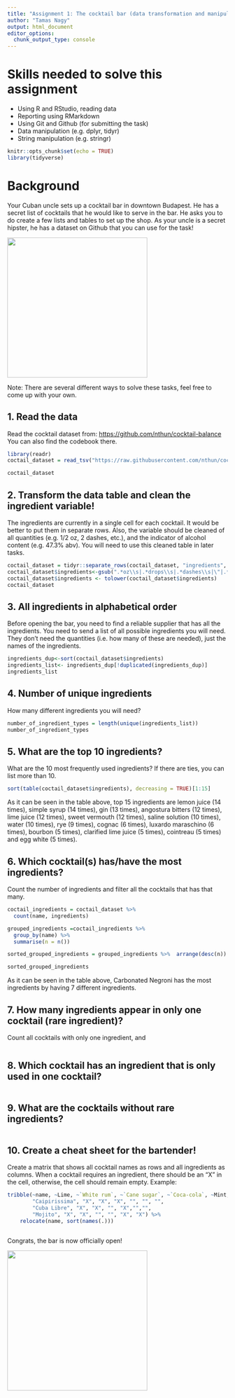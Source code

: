 ```yaml
---
title: "Assignment 1: The cocktail bar (data transformation and manipulation)"
author: "Tamas Nagy"
output: html_document
editor_options: 
  chunk_output_type: console
---
```


# Skills needed to solve this assignment

-   Using R and RStudio, reading data
-   Reporting using RMarkdown
-   Using Git and Github (for submitting the task)
-   Data manipulation (e.g. dplyr, tidyr)
-   String manipulation (e.g. stringr)

```r
knitr::opts_chunk$set(echo = TRUE)
library(tidyverse)
```

# Background

Your Cuban uncle sets up a cocktail bar in downtown Budapest. He has a secret list of cocktails that he would like to serve in the bar. He asks you to do create a few lists and tables to set up the shop. As your uncle is a secret hipster, he has a dataset on Github that you can use for the task!

![](https://media1.tenor.com/images/57a519cffd0ad4693be3b9c94b211540/tenor.gif?itemid=5195211){width="320"}

Note: There are several different ways to solve these tasks, feel free to come up with your own.

## 1. Read the data

Read the cocktail dataset from: <https://github.com/nthun/cocktail-balance> You can also find the codebook there.

```r
library(readr)
coctail_dataset = read_tsv("https://raw.githubusercontent.com/nthun/cocktail-balance/master/cocktail_data.tsv")
```
```r
coctail_dataset
```

## 2. Transform the data table and clean the ingredient variable!

The ingredients are currently in a single cell for each cocktail. It would be better to put them in separate rows. Also, the variable should be cleaned of all quantities (e.g. 1/2 oz, 2 dashes, etc.), and the indicator of alcohol content (e.g. 47.3% abv). You will need to use this cleaned table in later tasks.

```r
coctail_dataset = tidyr::separate_rows(coctail_dataset, "ingredients", sep="<br/>|or\\s") 
coctail_dataset$ingredients<-gsub(".*oz\\s|.*drops\\s|.*dashes\\s|\"|.*dash\\s|.*drop\\s|.*bsp\\s|\\s*\\([^\\)]+\\)|.*proof\\s|\\s+$","",coctail_dataset$ingredients)
coctail_dataset$ingredients <- tolower(coctail_dataset$ingredients)
coctail_dataset
```

## 3. All ingredients in alphabetical order

Before opening the bar, you need to find a reliable supplier that has all the ingredients. You need to send a list of all possible ingredients you will need. They don't need the quantities (i.e. how many of these are needed), just the names of the ingredients.

```r
ingredients_dup<-sort(coctail_dataset$ingredients)
ingredients_list<- ingredients_dup[!duplicated(ingredients_dup)]
ingredients_list
```

## 4. Number of unique ingredients

How many different ingredients you will need?

```r
number_of_ingredient_types = length(unique(ingredients_list))
number_of_ingredient_types

```

## 5. What are the top 10 ingredients?

What are the 10 most frequently used ingredients? If there are ties, you can list more than 10.

```r

sort(table(coctail_dataset$ingredients), decreasing = TRUE)[1:15] 

```

As it can be seen in the table above, top 15 ingredients are lemon juice (14 times), simple syrup (14 times), gin (13 times), angostura bitters (12 times), lime juice (12 times), sweet vermouth (12 times), saline solution (10 times), water (10 times), rye (9 times), cognac (6 times), luxardo maraschino (6 times), bourbon (5 times), clarified lime juice (5 times), cointreau (5 times) and egg white (5 times). 

## 6. Which cocktail(s) has/have the most ingredients?

Count the number of ingredients and filter all the cocktails that has that many.

```r
coctail_ingredients = coctail_dataset %>%  
  count(name, ingredients)

grouped_ingredients =coctail_ingredients %>%           
  group_by(name) %>% 
  summarise(n = n())

sorted_grouped_ingredients = grouped_ingredients %>%  arrange(desc(n))

sorted_grouped_ingredients

```

As it can be seen in the table above, Carbonated Negroni has the most ingredients by having 7 different ingredients. 

## 7. How many ingredients appear in only one cocktail (rare ingredient)?

Count all cocktails with only one ingredient, and

```r

```

## 8. Which cocktail has an ingredient that is only used in one cocktail?

```r

```

## 9. What are the cocktails without rare ingredients?

```r
  
```

## 10. Create a cheat sheet for the bartender!

Create a matrix that shows all cocktail names as rows and all ingredients as columns. When a cocktail requires an ingredient, there should be an "X" in the cell, otherwise, the cell should remain empty. Example:

```r
tribble(~name, ~Lime, ~`White rum`, ~`Cane sugar`, ~`Coca-cola`, ~Mint, ~Soda,
        "Caipirissima", "X", "X", "X", "", "", "",
        "Cuba Libre", "X", "X", "", "X","","",
        "Mojito", "X", "X", "", "", "X", "X") %>% 
    relocate(name, sort(names(.)))
```

```r

```


Congrats, the bar is now officially open!

![](https://i.pinimg.com/originals/4e/c1/0c/4ec10c9d32b2c7c28b4b638c7f809ec5.gif){width="320"}
